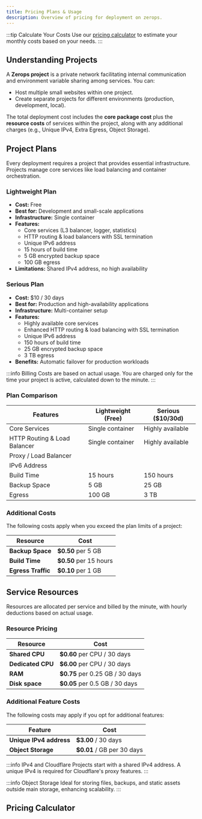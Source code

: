 ```yaml
---
title: Pricing Plans & Usage
description: Overview of pricing for deployment on zerops.
---
```



:::tip Calculate Your Costs
Use our [pricing calculator](#pricing-calculator) to estimate your monthly costs based on your needs.
:::

## Understanding Projects

A **Zerops project** is a private network facilitating internal communication and environment variable sharing among services. You can:
- Host multiple small websites within one project.
- Create separate projects for different environments (production, development, local).

The total deployment cost includes the **core package cost** plus the **resource costs** of services within the project, along with any additional charges (e.g., Unique IPv4, Extra Egress, Object Storage).

## Project Plans

Every deployment requires a project that provides essential infrastructure. Projects manage core services like load balancing and container orchestration.

### Lightweight Plan
- **Cost:** Free
- **Best for:** Development and small-scale applications
- **Infrastructure:** Single container
- **Features:**
  - Core services (L3 balancer, logger, statistics)
  - HTTP routing & load balancers with SSL termination
  - Unique IPv6 address
  - 15 hours of build time
  - 5 GB encrypted backup space
  - 100 GB egress
- **Limitations:** Shared IPv4 address, no high availability

### Serious Plan
- **Cost:** $10 / 30 days
- **Best for:** Production and high-availability applications
- **Infrastructure:** Multi-container setup
- **Features:**
  - Highly available core services
  - Enhanced HTTP routing & load balancing with SSL termination
  - Unique IPv6 address
  - 150 hours of build time
  - 25 GB encrypted backup space
  - 3 TB egress
- **Benefits:** Automatic failover for production workloads

:::info Billing
Costs are based on actual usage. You are charged only for the time your project is active, calculated down to the minute.
:::

### Plan Comparison

<table className="w-full ">
  <thead>
    <tr>
      <th className="w-fit"><strong>Features</strong></th>
      <th className="w-fit"><strong>Lightweight (Free)</strong></th>
      <th className="w-fit"><strong>Serious ($10/30d)</strong></th>
    </tr>
  </thead>
  <tbody>
    <tr>
      <td className="w-fit">Core Services</td>
      <td className="w-fit">Single container</td>
      <td className="w-fit">Highly available</td>
    </tr>
    <tr>
      <td className="w-fit">HTTP Routing & Load Balancer</td>
      <td className="w-fit">Single container</td>
      <td className="w-fit">Highly available</td>
    </tr>
    <tr>
      <td className="w-fit">Proxy / Load Balancer</td>
      <td className="w-fit"><CheckCircleSolid /></td>
      <td className="w-fit"><CheckCircleSolid /></td>
    </tr>
    <tr>
      <td className="w-fit">IPv6 Address</td>
      <td className="w-fit"><CheckCircleSolid /></td>
      <td className="w-fit"><CheckCircleSolid /></td>
    </tr>
    <tr>
      <td className="w-fit">Build Time</td>
      <td className="w-fit">15 hours</td>
      <td className="w-fit">150 hours</td>
    </tr>
    <tr>
      <td className="w-fit">Backup Space</td>
      <td className="w-fit">5 GB</td>
      <td className="w-fit">25 GB</td>
    </tr>
    <tr>
      <td className="w-fit">Egress</td>
      <td className="w-fit">100 GB</td>
      <td className="w-fit">3 TB</td>
    </tr>
  </tbody>
</table>

### Additional Costs
The following costs apply when you exceed the plan limits of a project:

<table className="w-full ">
  <thead>
    <tr>
      <th className="w-fit whitespace-nowrap"><strong>Resource</strong></th>
      <th className="w-fit"><strong>Cost</strong></th>
    </tr>
  </thead>
  <tbody>
    <tr>
      <td className="w-fit whitespace-nowrap"><strong>Backup Space</strong></td>
      <td className="w-fit"><strong>$0.50</strong> per 5 GB</td>
    </tr>
    <tr>
      <td className="w-fit whitespace-nowrap"><strong>Build Time</strong></td>
      <td className="w-fit"><strong>$0.50</strong> per 15 hours</td>
    </tr>
    <tr>
      <td className="w-fit whitespace-nowrap"><strong>Egress Traffic</strong></td>
      <td className="w-fit"><strong>$0.10</strong> per 1 GB</td>
    </tr>
  </tbody>
</table>

## Service Resources

Resources are allocated per service and billed by the minute, with hourly deductions based on actual usage.

### Resource Pricing

<table className="w-full ">
  <thead>
    <tr>
      <th className="w-fit whitespace-nowrap"><strong>Resource</strong></th>
      <th className="w-fit"><strong>Cost</strong></th>
    </tr>
  </thead>
  <tbody>
    <tr>
      <td className="w-fit whitespace-nowrap"><strong>Shared CPU</strong></td>
      <td className="w-fit"><strong>$0.60</strong> per CPU / 30 days</td>
    </tr>
    <tr>
      <td className="w-fit whitespace-nowrap"><strong>Dedicated CPU</strong></td>
      <td className="w-fit"><strong>$6.00</strong> per CPU / 30 days</td>
    </tr>
    <tr>
      <td className="w-fit whitespace-nowrap"><strong>RAM</strong></td>
      <td className="w-fit"><strong>$0.75</strong> per 0.25 GB / 30 days</td>
    </tr>
    <tr>
      <td className="w-fit whitespace-nowrap"><strong>Disk space</strong></td>
      <td className="w-fit"><strong>$0.05</strong> per 0.5 GB / 30 days</td>
    </tr>
  </tbody>
</table>

### Additional Feature Costs
The following costs may apply if you opt for additional features:

<table className="w-full ">
  <thead>
    <tr>
      <th className="w-fit whitespace-nowrap"><strong>Feature</strong></th>
      <th className="w-fit"><strong>Cost</strong></th>
    </tr>
  </thead>
  <tbody>
    <tr>
      <td className="w-fit whitespace-nowrap"><strong>Unique IPv4 address</strong></td>
      <td className="w-fit"><strong>$3.00</strong> / 30 days</td>
    </tr>
    <tr>
      <td className="w-fit whitespace-nowrap"><strong>Object Storage</strong></td>
      <td className="w-fit"><strong>$0.01</strong> / GB per 30 days</td>
    </tr>
  </tbody>
</table>

:::info IPv4 and Cloudflare
Projects start with a shared IPv4 address. A unique IPv4 is required for Cloudflare's proxy features.
:::

:::info Object Storage
Ideal for storing files, backups, and static assets outside main storage, enhancing scalability.
:::

## Pricing Calculator
<PricingCalculator />
